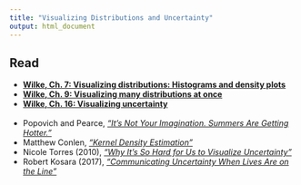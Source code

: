 ```yaml
---
title: "Visualizing Distributions and Uncertainty"
output: html_document
---
```


## Read

- [**Wilke, Ch. 7: Visualizing distributions: Histograms and density plots**](https://clauswilke.com/dataviz/histograms-density-plots.html)
- [**Wilke, Ch. 9: Visualizing many distributions at once**](https://clauswilke.com/dataviz/boxplots-violins.html)
- [**Wilke, Ch. 16: Visualizing uncertainty**](https://clauswilke.com/dataviz/visualizing-uncertainty.html)
<br><br>
- Popovich and Pearce, [_"It’s Not Your Imagination. Summers Are Getting Hotter."_](https://www.nytimes.com/interactive/2017/07/28/climate/more-frequent-extreme-summer-heat.html)
- Matthew Conlen, [_"Kernel Density Estimation"_](https://mathisonian.github.io/kde/)
- Nicole Torres (2010), [_"Why It’s So Hard for Us to Visualize Uncertainty"_](https://hbr.org/2016/11/why-its-so-hard-for-us-to-visualize-uncertainty)
- Robert Kosara (2017), [_"Communicating Uncertainty When Lives Are on the Line"_](https://eagereyes.org/blog/2017/communicating-uncertainty-when-lives-are-on-the-line)